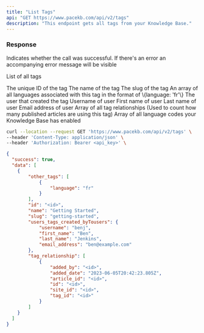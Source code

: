 ```yaml
---
title: "List Tags"
api: "GET https://www.pacekb.com/api/v2/tags"
description: "This endpoint gets all tags from your Knowledge Base."
---
```


### Response

<ResponseField name="success" type="boolean">
  Indicates whether the call was successful.
</ResponseField>

<ResponseField name="message" type="string">
  If there's an error an accompanying error message will be visible
</ResponseField>

<ResponseField name="data" type="array">

List of all tags

<Expandable title="Toggle object in array">

<ResponseField name="id" type="string">
  The unique ID of the tag
</ResponseField>

<ResponseField name="name" type="string">
  The name of the tag
</ResponseField>

<ResponseField name="slug" type="string">
  The slug of the tag
</ResponseField>

<ResponseField name="other_tags" type="array">
  An array of all languages associated with this tag in the format of \{language: 'fr'\}
</ResponseField>

<ResponseField name="users_tags_created_byTousers" type="object">
  The user that created the tag
  <Expandable title="Users object">
    <ResponseField name="username" type="string">
      Username of user
    </ResponseField>
    <ResponseField name="first_name" type="string">
      First name of user
    </ResponseField>
    <ResponseField name="last_name" type="string">
      Last name of user
    </ResponseField>
    <ResponseField name="email_address" type="string">
      Email address of user
    </ResponseField>
  </Expandable>
</ResponseField>

<ResponseField name="tag_relationship" type="array">
  Array of all tag relationships (Used to count how many published articles are using this tag)
</ResponseField>

</Expandable>
</ResponseField>

<ResponseField name="languages" type="array">
  Array of all language codes your Knowledge Base has enabled
</ResponseField>

<RequestExample>

```bash Example Request
curl --location --request GET 'https://www.pacekb.com/api/v2/tags' \
--header 'Content-Type: application/json' \
--header 'Authorization: Bearer <api_key>' \
```

</RequestExample>

<ResponseExample>

```json Response
{
  "success": true,
  "data": [
    {
        "other_tags": [
            {
                "language": "fr"
            }
        ],
        "id": "<id>",
        "name": "Getting Started",
        "slug": "getting-started",
        "users_tags_created_byTousers": {
            "username": "benj",
            "first_name": "Ben",
            "last_name": "Jenkins",
            "email_address": "ben@example.com"
        },
        "tag_relationship": [
            {
                "added_by": "<id>",
                "added_date": "2023-06-05T20:42:23.805Z",
                "article_id": "<id>",
                "id": "<id>",
                "site_id": "<id>",
                "tag_id": "<id>"
            }
        ]
    }
  ]
}
```

</ResponseExample>
